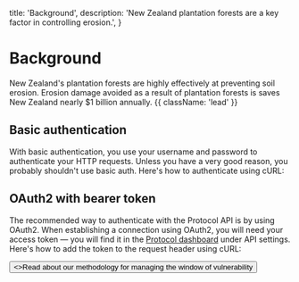   title: 'Background',
  description:
    'New Zealand plantation forests are a key factor in controlling erosion.',
}

# Background

New Zealand's plantation forests are highly effectively at preventing soil erosion. Erosion damage avoided as a result of plantation forests is saves New Zealand nearly $1 billion annually. {{ className: 'lead' }}

## Basic authentication

With basic authentication, you use your username and password to authenticate your HTTP requests. Unless you have a very good reason, you probably shouldn't use basic auth. Here's how to authenticate using cURL:

## OAuth2 with bearer token

The recommended way to authenticate with the Protocol API is by using OAuth2. When establishing a connection using OAuth2, you will need your access token — you will find it in the [Protocol dashboard](#) under API settings. Here's how to add the token to the request header using cURL:

<div className="not-prose">
  <Button href="/sdks" variant="text" arrow="right">
    <>Read about our methodology for managing the window of vulnerability</>
  </Button>
</div>
